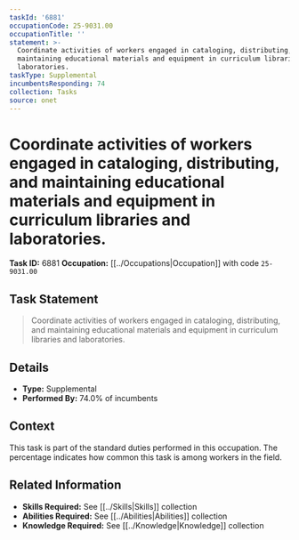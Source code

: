 ```yaml
---
taskId: '6881'
occupationCode: 25-9031.00
occupationTitle: ''
statement: >-
  Coordinate activities of workers engaged in cataloging, distributing, and
  maintaining educational materials and equipment in curriculum libraries and
  laboratories.
taskType: Supplemental
incumbentsResponding: 74
collection: Tasks
source: onet
---
```

# Coordinate activities of workers engaged in cataloging, distributing, and maintaining educational materials and equipment in curriculum libraries and laboratories.

**Task ID:** 6881
**Occupation:** [[../Occupations|Occupation]] with code `25-9031.00`

## Task Statement

> Coordinate activities of workers engaged in cataloging, distributing, and maintaining educational materials and equipment in curriculum libraries and laboratories.

## Details

- **Type:** Supplemental
- **Performed By:** 74.0% of incumbents

## Context

This task is part of the standard duties performed in this occupation. The percentage indicates how common this task is among workers in the field.

## Related Information

- **Skills Required:** See [[../Skills|Skills]] collection
- **Abilities Required:** See [[../Abilities|Abilities]] collection
- **Knowledge Required:** See [[../Knowledge|Knowledge]] collection
